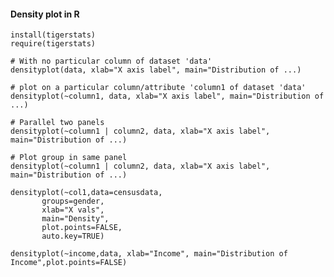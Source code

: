 
#### Density plot in R
```
install(tigerstats)
require(tigerstats)

# With no particular column of dataset 'data'
densityplot(data, xlab="X axis label", main="Distribution of ...)

# plot on a particular column/attribute 'column1 of dataset 'data'
densityplot(~column1, data, xlab="X axis label", main="Distribution of ...)

# Parallel two panels
densityplot(~column1 | column2, data, xlab="X axis label", main="Distribution of ...)

# Plot group in same panel
densityplot(~column1 | column2, data, xlab="X axis label", main="Distribution of ...)

densityplot(~col1,data=censusdata,
       groups=gender,
       xlab="X vals",
       main="Density",
       plot.points=FALSE,
       auto.key=TRUE)

densityplot(~income,data, xlab="Income", main="Distribution of Income",plot.points=FALSE)
```
